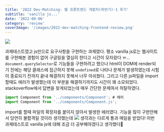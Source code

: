 ```yaml
---
title: '2022 Dev-Matching: 웹 프론트엔드 개발자(하반기)-1 후기'
subtitle: 'vanilla js...'
date: '2022-09-06'
category: 'review'
coverImage: '/images/2022-dev-matching-frontend-review.png'
---
```


![](https://velog.velcdn.com/images/hojin9622/post/63d4a5a6-78af-4d91-bf69-eeca97bd6b57/image.png)

과제테스트였고 js만으로 요구사항을 구현하는 과제였다.
평소 vanilla js로는 웹사이트를 구현해본 경험이 없어 구글링을 열심히 한다고 시간이 모자랐다 ㅠ...
`document.querySelector`로 기능들을 구현하려고 했으나 html이 DOM에 render되기 전에는 해당 클래스에 접근하지 못해 `undefined`로 나타나 문제가 발생하였는데 시험이 종료되기 전까지 끝내 해결하지 못해서 너무 아쉬웠다.
그리고 다른 js파일을 import 할때도 에러가 발생했는데 이 부분을 해결하기까지도 시간이 꽤 소모되었다.
stackoverflow에서 답변을 찾게되었는데 매우 간단한 문제여서 허탈하였다.

```js
import Component from '../components/Component'; # 에러
import Component from '../components/Component.js';
```

import를 할때 파일의 확장자를 붙이지 않아서 발생한 에러였다.
기능을 많이 구현안해서 당연히 불합격일 것이라 생각했는데
![](https://velog.velcdn.com/images/hojin9622/post/3fa27048-1d47-4530-963a-918248a60527/image.png)
생각과는 다르게 통과 메일을 받았다!
이번 과제테스트로 vanilla js에 대해 조금 더 공부해야겠다고 생각했다👏

